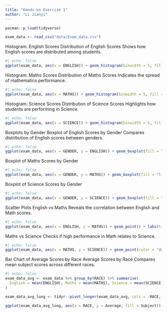 ```yaml
---
title: "Hands-on Exercise 1"
author: "Li Jianyi"
---
```



```r
pacman::p_load(tidyverse)
```


```r
exam_data <- read_csv("data/Exam_data.csv")
```


Histogram: English Scores
Distribution of English Scores
Shows how English scores are distributed among students.
```r
#| echo: false
ggplot(exam_data, aes(x = ENGLISH)) + geom_histogram(binwidth = 5, fill = "skyblue", color = "black") + labs(title = "Distribution of English Scores", x = "Score", y = "Count")
```

Histogram: Maths Scores
Distribution of Maths Scores
Indicates the spread of mathematics performance.
```r
#| echo: false
ggplot(exam_data, aes(x = MATHS)) + geom_histogram(binwidth = 5, fill = "orange", color = "black") + labs(title = "Distribution of Maths Scores", x = "Score", y = "Count")
```

Histogram: Science Scores
Distribution of Science Scores
Highlights how students are performing in Science.
```r
#| echo: false
ggplot(exam_data, aes(x = SCIENCE)) + geom_histogram(binwidth = 5, fill = "lightgreen", color = "black") + labs(title = "Distribution of Science Scores", x = "Score", y = "Count")
```

Boxplots by Gender
Boxplot of English Scores by Gender
Compares distribution of English scores between genders.
```r
#| echo: false
ggplot(exam_data, aes(x = GENDER, y = ENGLISH)) + geom_boxplot(fill = "grey") + labs(title = "English Scores by Gender", x = "Gender", y = "English Score")
```

Boxplot of Maths Scores by Gender
```r
#| echo: false
ggplot(exam_data, aes(x = GENDER, y = MATHS)) + geom_boxplot(fill = "lightblue") + labs(title = "Maths Scores by Gender", x = "Gender", y = "Maths Score")
```

Boxplot of Science Scores by Gender
```r
#| echo: false
ggplot(exam_data, aes(x = GENDER, y = SCIENCE)) + geom_boxplot(fill = "lightpink") + labs(title = "Science Scores by Gender", x = "Gender", y = "Science Score")
```

Scatter Plots
English vs Maths
Reveals the correlation between English and Math scores.
```r
#| echo: false
ggplot(exam_data, aes(x = ENGLISH, y = MATHS)) + geom_point() + labs(title = "English vs Maths", x = "English", y = "Maths")
```

Maths vs Science
Checks if high performance in Math relates to Science.
```r
#| echo: false
ggplot(exam_data, aes(x = MATHS, y = SCIENCE)) + geom_point(color = "darkgreen") + labs(title = "Maths vs Science", x = "Maths", y = "Science")
```

Bar Chart of Average Scores by Race
Average Scores by Race
Compares mean subject scores across different races.
```r
#| echo: false
exam_data_avg <- exam_data %>% group_by(RACE) %>% summarise(
  English = mean(ENGLISH), Maths = mean(MATHS), Science = mean(SCIENCE)
)

exam_data_avg_long <- tidyr::pivot_longer(exam_data_avg, cols = -RACE, names_to = "Subject", values_to = "Average")

ggplot(exam_data_avg_long, aes(x = RACE, y = Average, fill = Subject)) + geom_bar(stat = "identity", position = "dodge") + labs(title = "Average Subject Scores by Race", x = "Race", y = "Average Score")
```
